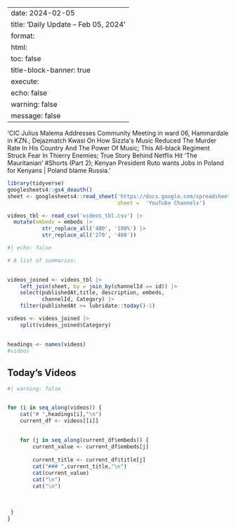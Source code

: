 
---
date: 2024-02-05
title: 'Daily Update – Feb 05, 2024'
format: 
    html:
      toc: false
title-block-banner: true
execute:
    echo: false
    warning: false
    message: false
---
'CIC Julius Malema Addresses Community Meeting in ward 06, Hammardale in KZN.; Dejazmatch Kwasi On How Sizzla&#39;s Music Reduced The Murder Rate In His Country And The Power Of Music; This All-black Regiment Struck Fear In Thierry Enemies; True Story Behind Netflix Hit ‘The Mauritanian’ #Shorts (Part 2); Kenyan President Ruto wants Jobs in Poland for Kenyans | Poland blame Russia.'

```r

library(tidyverse)
googlesheets4::gs4_deauth()
sheet <- googlesheets4::read_sheet('https://docs.google.com/spreadsheets/d/1bJIUEOh8yUg46dREnE_bXlha9K35nqkFk85CyQYn2eY/edit#gid=932148422',
                                   sheet =  'YouTube Channels')

videos_tbl <- read_csv('videos_tbl.csv') |> 
  mutate(embeds = embeds |> 
           str_replace_all('480', '100%') |> 
           str_replace_all('270', '400'))

```

```r
#| echo: false

# A list of summaries:

 
videos_joined <- videos_tbl |> 
    left_join(sheet, by = join_by(channelId == id)) |> 
    select(publishedAt,title, description, embeds, 
           channelId, Category) |> 
    filter(publishedAt >= lubridate::today()-1)

videos <- videos_joined |>  
    split(videos_joined$Category) 
    

headings <- names(videos)
#videos
```

## Today's Videos

::: panel-tabset
```r
#| warning: false


for (i in seq_along(videos)) {
    cat("# ",headings[i],"\n")
    current_df <- videos[[i]]
  
    
    for (j in seq_along(current_df$embeds)) {
        current_value <- current_df$embeds[j]
        
        current_title <- current_df$title[j]
        cat("### ",current_title,"\n")
        cat(current_value)
        cat("\n")
        cat("\n") 
         
         
         
 }
}
```
:::
